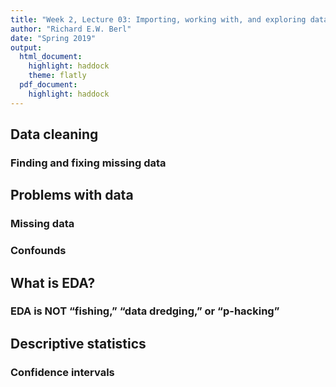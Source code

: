 ```yaml
---
title: "Week 2, Lecture 03: Importing, working with, and exploring data, Part I"
author: "Richard E.W. Berl"
date: "Spring 2019"
output:
  html_document:
    highlight: haddock
    theme: flatly
  pdf_document: 
    highlight: haddock
---
```


## Data cleaning

### Finding and fixing missing data

## Problems with data

### Missing data

### Confounds



## What is EDA?

### EDA is NOT "fishing," "data dredging," or "p-hacking"


## Descriptive statistics

### Confidence intervals